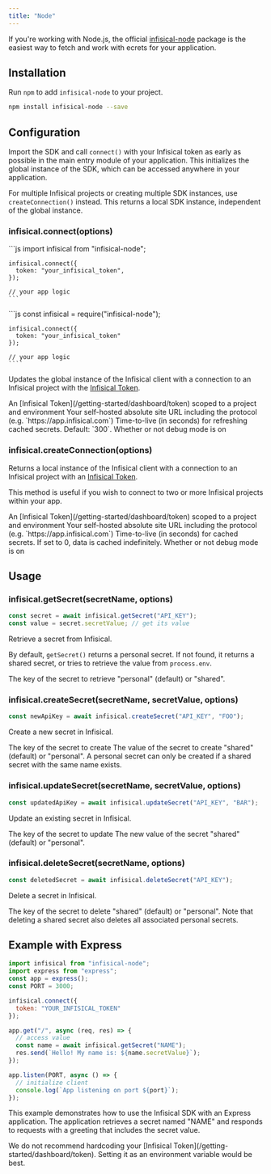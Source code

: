 ```yaml
---
title: "Node"
---
```


If you're working with Node.js, the official [infisical-node](https://github.com/Infisical/infisical-node) package is the easiest way to fetch and work with ecrets for your application.

## Installation

Run `npm` to add `infisical-node` to your project.

```bash
npm install infisical-node --save
```

## Configuration

Import the SDK and call `connect()` with your Infisical token as early as possible in the main entry module of your application. This initializes the global instance of the SDK, which can be accessed anywhere in your application.

For multiple Infisical projects or creating multiple SDK instances, use `createConnection()` instead. This returns a local SDK instance, independent of the global instance.

### infisical.connect(options)


<Tabs>
  <Tab title="ES6">
    ```js
    import infisical from "infisical-node";

    infisical.connect({
      token: "your_infisical_token",
    });

    // your app logic
    ```

  </Tab>
  <Tab title="ES5">
    ```js
    const infisical = require("infisical-node");
    
    infisical.connect({
      token: "your_infisical_token"
    });

    // your app logic
    ````
  </Tab>

</Tabs>

Updates the global instance of the Infisical client with a connection to an Infisical project with the [Infisical Token](/getting-started/dashboard/token).

<ResponseField name="options" type="object">
  <Expandable title="properties">
    <ResponseField name="token" type="string">
      An [Infisical Token](/getting-started/dashboard/token) scoped to a project
      and environment
    </ResponseField>
    <ResponseField
      name="siteURL"
      type="string"
      default="https://app.infisical.com"
    >
      Your self-hosted absolute site URL including the protocol (e.g.
      `https://app.infisical.com`)
    </ResponseField>
    <ResponseField name="cacheTTL" type="number" default="300">
      Time-to-live (in seconds) for refreshing cached secrets. Default: `300`.
    </ResponseField>
    <ResponseField name="debug" type="boolean" default="false">
      Whether or not debug mode is on
    </ResponseField>
  </Expandable>
</ResponseField>

### infisical.createConnection(options)

Returns a local instance of the Infisical client with a connection to an Infisical project with an [Infisical Token](/getting-started/dashboard/token).

This method is useful if you wish to connect to two or more Infisical projects within your app.

<ResponseField name="options" type="object">
  <Expandable title="properties">
    <ResponseField name="token" type="string">
      An [Infisical Token](/getting-started/dashboard/token) scoped to a project
      and environment
    </ResponseField>
    <ResponseField
      name="siteURL"
      type="string"
      default="https://app.infisical.com"
    >
      Your self-hosted absolute site URL including the protocol (e.g.
      `https://app.infisical.com`)
    </ResponseField>
    <ResponseField name="cacheTTL" type="number" default="300">
      Time-to-live (in seconds) for cached secrets. If set to 0, data is cached indefinitely.
    </ResponseField>
    <ResponseField name="debug" type="boolean" default="false">
      Whether or not debug mode is on
    </ResponseField>
  </Expandable>
</ResponseField>


## Usage

### infisical.getSecret(secretName, options)

```js
const secret = await infisical.getSecret("API_KEY");
const value = secret.secretValue; // get its value
```

Retrieve a secret from Infisical.

By default, `getSecret()` returns a personal secret. If not found, it returns a shared secret, or tries to retrieve the value from `process.env`.


<ResponseField name="secretName" type="string" required>
  The key of the secret to retrieve
</ResponseField>
<ResponseField name="options" type="object">
  <Expandable title="properties">
    <ResponseField name="type" type="string">
      "personal" (default) or "shared".
    </ResponseField>
  </Expandable>
</ResponseField>

### infisical.createSecret(secretName, secretValue, options)

```js
const newApiKey = await infisical.createSecret("API_KEY", "FOO");
```

Create a new secret in Infisical.

<ResponseField name="secretName" type="string" required>
  The key of the secret to create
</ResponseField>
<ResponseField name="secretName" type="string" required>
  The value of the secret to create
</ResponseField>
<ResponseField name="options" type="object">
  <Expandable title="properties">
    <ResponseField name="type" type="string">
      "shared" (default) or "personal". A personal secret can only be created if a shared secret with the same name exists.
    </ResponseField>
  </Expandable>
</ResponseField>

### infisical.updateSecret(secretName, secretValue, options)

```js
const updatedApiKey = await infisical.updateSecret("API_KEY", "BAR");
```

Update an existing secret in Infisical.

<ResponseField name="secretName" type="string" required>
  The key of the secret to update
</ResponseField>
<ResponseField name="secretName" type="string" required>
  The new value of the secret
</ResponseField>
<ResponseField name="options" type="object">
  <Expandable title="properties">
    <ResponseField name="type" type="string">
      "shared" (default) or "personal".
    </ResponseField>
  </Expandable>
</ResponseField>

### infisical.deleteSecret(secretName, options)

```js
const deletedSecret = await infisical.deleteSecret("API_KEY");
```

Delete a secret in Infisical.

<ResponseField name="secretName" type="string" required>
  The key of the secret to delete
</ResponseField>
<ResponseField name="options" type="object">
  <Expandable title="properties">
    <ResponseField name="type" type="string">
      "shared" (default) or "personal". Note that deleting a shared secret also deletes all associated personal secrets.
    </ResponseField>
  </Expandable>
</ResponseField>

## Example with Express

```js
import infisical from "infisical-node";
import express from "express";
const app = express();
const PORT = 3000;

infisical.connect({
  token: "YOUR_INFISICAL_TOKEN"
});

app.get("/", async (req, res) => {
  // access value
  const name = await infisical.getSecret("NAME");
  res.send(`Hello! My name is: ${name.secretValue}`);
});

app.listen(PORT, async () => {
  // initialize client
  console.log(`App listening on port ${port}`);
});
```

This example demonstrates how to use the Infisical SDK with an Express application. The application retrieves a secret named "NAME" and responds to requests with a greeting that includes the secret value.

<Warning>
  We do not recommend hardcoding your [Infisical
  Token](/getting-started/dashboard/token). Setting it as an environment
  variable would be best.
</Warning>
